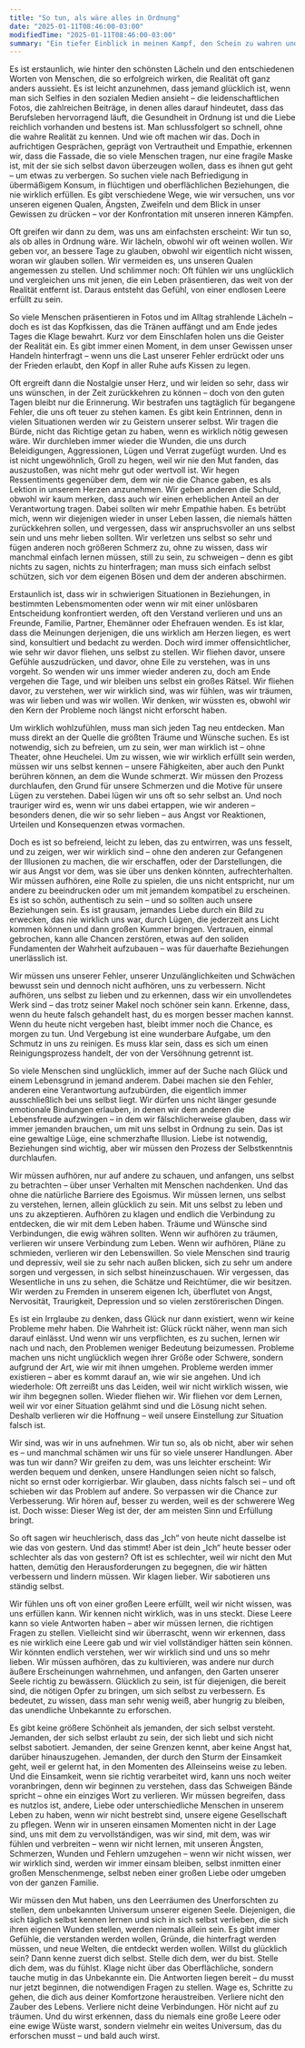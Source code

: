 ```yaml
---
title: "So tun, als wäre alles in Ordnung"
date: "2025-01-11T08:46:00-03:00"
modifiedTime: "2025-01-11T08:46:00-03:00"
summary: "Ein tiefer Einblick in meinen Kampf, den Schein zu wahren und mein wahres Selbst zu finden."
---
```


Es ist erstaunlich, wie hinter den schönsten Lächeln und den entschiedenen Worten von Menschen, die so erfolgreich wirken, die Realität oft ganz anders aussieht. Es ist leicht anzunehmen, dass jemand glücklich ist, wenn man sich Selfies in den sozialen Medien ansieht – die leidenschaftlichen Fotos, die zahlreichen Beiträge, in denen alles darauf hindeutet, dass das Berufsleben hervorragend läuft, die Gesundheit in Ordnung ist und die Liebe reichlich vorhanden und bestens ist. Man schlussfolgert so schnell, ohne die wahre Realität zu kennen. Und wie oft machen wir das. Doch in aufrichtigen Gesprächen, geprägt von Vertrautheit und Empathie, erkennen wir, dass die Fassade, die so viele Menschen tragen, nur eine fragile Maske ist, mit der sie sich selbst davon überzeugen wollen, dass es ihnen gut geht – um etwas zu verbergen. So suchen viele nach Befriedigung in übermäßigem Konsum, in flüchtigen und oberflächlichen Beziehungen, die nie wirklich erfüllen. Es gibt verschiedene Wege, wie wir versuchen, uns vor unseren eigenen Qualen, Ängsten, Zweifeln und dem Blick in unser Gewissen zu drücken – vor der Konfrontation mit unseren inneren Kämpfen.

Oft greifen wir dann zu dem, was uns am einfachsten erscheint: Wir tun so, als ob alles in Ordnung wäre. Wir lächeln, obwohl wir oft weinen wollen. Wir geben vor, an bessere Tage zu glauben, obwohl wir eigentlich nicht wissen, woran wir glauben sollen. Wir vermeiden es, uns unseren Qualen angemessen zu stellen. Und schlimmer noch: Oft fühlen wir uns unglücklich und vergleichen uns mit jenen, die ein Leben präsentieren, das weit von der Realität entfernt ist. Daraus entsteht das Gefühl, von einer endlosen Leere erfüllt zu sein.

So viele Menschen präsentieren in Fotos und im Alltag strahlende Lächeln – doch es ist das Kopfkissen, das die Tränen auffängt und am Ende jedes Tages die Klage bewahrt. Kurz vor dem Einschlafen holen uns die Geister der Realität ein. Es gibt immer einen Moment, in dem unser Gewissen unser Handeln hinterfragt – wenn uns die Last unserer Fehler erdrückt oder uns der Frieden erlaubt, den Kopf in aller Ruhe aufs Kissen zu legen.

Oft ergreift dann die Nostalgie unser Herz, und wir leiden so sehr, dass wir uns wünschen, in der Zeit zurückkehren zu können – doch von den guten Tagen bleibt nur die Erinnerung. Wir bestrafen uns tagtäglich für begangene Fehler, die uns oft teuer zu stehen kamen. Es gibt kein Entrinnen, denn in vielen Situationen werden wir zu Geistern unserer selbst. Wir tragen die Bürde, nicht das Richtige getan zu haben, wenn es wirklich nötig gewesen wäre. Wir durchleben immer wieder die Wunden, die uns durch Beleidigungen, Aggressionen, Lügen und Verrat zugefügt wurden. Und es ist nicht ungewöhnlich, Groll zu hegen, weil wir nie den Mut fanden, das auszustoßen, was nicht mehr gut oder wertvoll ist. Wir hegen Ressentiments gegenüber dem, dem wir nie die Chance gaben, es als Lektion in unserem Herzen anzunehmen. Wir geben anderen die Schuld, obwohl wir kaum merken, dass auch wir einen erheblichen Anteil an der Verantwortung tragen. Dabei sollten wir mehr Empathie haben. Es betrübt mich, wenn wir diejenigen wieder in unser Leben lassen, die niemals hätten zurückkehren sollen, und vergessen, dass wir anspruchsvoller an uns selbst sein und uns mehr lieben sollten. Wir verletzen uns selbst so sehr und fügen anderen noch größeren Schmerz zu, ohne zu wissen, dass wir manchmal einfach lernen müssen, still zu sein, zu schweigen – denn es gibt nichts zu sagen, nichts zu hinterfragen; man muss sich einfach selbst schützen, sich vor dem eigenen Bösen und dem der anderen abschirmen.

Erstaunlich ist, dass wir in schwierigen Situationen in Beziehungen, in bestimmten Lebensmomenten oder wenn wir mit einer unlösbaren Entscheidung konfrontiert werden, oft den Verstand verlieren und uns an Freunde, Familie, Partner, Ehemänner oder Ehefrauen wenden. Es ist klar, dass die Meinungen derjenigen, die uns wirklich am Herzen liegen, es wert sind, konsultiert und bedacht zu werden. Doch wird immer offensichtlicher, wie sehr wir davor fliehen, uns selbst zu stellen. Wir fliehen davor, unsere Gefühle auszudrücken, und davor, ohne Eile zu verstehen, was in uns vorgeht. So wenden wir uns immer wieder anderen zu, doch am Ende vergehen die Tage, und wir bleiben uns selbst ein großes Rätsel. Wir fliehen davor, zu verstehen, wer wir wirklich sind, was wir fühlen, was wir träumen, was wir lieben und was wir wollen. Wir denken, wir wüssten es, obwohl wir den Kern der Probleme noch längst nicht erforscht haben.

Um wirklich wohlzufühlen, muss man sich jeden Tag neu entdecken. Man muss direkt an der Quelle die größten Träume und Wünsche suchen. Es ist notwendig, sich zu befreien, um zu sein, wer man wirklich ist – ohne Theater, ohne Heuchelei. Um zu wissen, wie wir wirklich erfüllt sein werden, müssen wir uns selbst kennen – unsere Fähigkeiten, aber auch den Punkt berühren können, an dem die Wunde schmerzt. Wir müssen den Prozess durchlaufen, den Grund für unsere Schmerzen und die Motive für unsere Lügen zu verstehen. Dabei lügen wir uns oft so sehr selbst an. Und noch trauriger wird es, wenn wir uns dabei ertappen, wie wir anderen – besonders denen, die wir so sehr lieben – aus Angst vor Reaktionen, Urteilen und Konsequenzen etwas vormachen.

Doch es ist so befreiend, leicht zu leben, das zu entwirren, was uns fesselt, und zu zeigen, wer wir wirklich sind – ohne den anderen zur Gefangenen der Illusionen zu machen, die wir erschaffen, oder der Darstellungen, die wir aus Angst vor dem, was sie über uns denken könnten, aufrechterhalten. Wir müssen aufhören, eine Rolle zu spielen, die uns nicht entspricht, nur um andere zu beeindrucken oder um mit jemandem kompatibel zu erscheinen. Es ist so schön, authentisch zu sein – und so sollten auch unsere Beziehungen sein. Es ist grausam, jemandes Liebe durch ein Bild zu erwecken, das nie wirklich uns war, durch Lügen, die jederzeit ans Licht kommen können und dann großen Kummer bringen. Vertrauen, einmal gebrochen, kann alle Chancen zerstören, etwas auf den soliden Fundamenten der Wahrheit aufzubauen – was für dauerhafte Beziehungen unerlässlich ist.

Wir müssen uns unserer Fehler, unserer Unzulänglichkeiten und Schwächen bewusst sein und dennoch nicht aufhören, uns zu verbessern. Nicht aufhören, uns selbst zu lieben und zu erkennen, dass wir ein unvollendetes Werk sind – das trotz seiner Makel noch schöner sein kann. Erkenne, dass, wenn du heute falsch gehandelt hast, du es morgen besser machen kannst. Wenn du heute nicht vergeben hast, bleibt immer noch die Chance, es morgen zu tun. Und Vergebung ist eine wunderbare Aufgabe, um den Schmutz in uns zu reinigen. Es muss klar sein, dass es sich um einen Reinigungsprozess handelt, der von der Versöhnung getrennt ist.

So viele Menschen sind unglücklich, immer auf der Suche nach Glück und einem Lebensgrund in jemand anderem. Dabei machen sie den Fehler, anderen eine Verantwortung aufzubürden, die eigentlich immer ausschließlich bei uns selbst liegt. Wir dürfen uns nicht länger gesunde emotionale Bindungen erlauben, in denen wir dem anderen die Lebensfreude aufzwingen – in dem wir fälschlicherweise glauben, dass wir immer jemanden brauchen, um mit uns selbst in Ordnung zu sein. Das ist eine gewaltige Lüge, eine schmerzhafte Illusion. Liebe ist notwendig, Beziehungen sind wichtig, aber wir müssen den Prozess der Selbstkenntnis durchlaufen.

Wir müssen aufhören, nur auf andere zu schauen, und anfangen, uns selbst zu betrachten – über unser Verhalten mit Menschen nachdenken. Und das ohne die natürliche Barriere des Egoismus. Wir müssen lernen, uns selbst zu verstehen, lernen, allein glücklich zu sein. Mit uns selbst zu leben und uns zu akzeptieren. Aufhören zu klagen und endlich die Verbindung zu entdecken, die wir mit dem Leben haben. Träume und Wünsche sind Verbindungen, die ewig währen sollten. Wenn wir aufhören zu träumen, verlieren wir unsere Verbindung zum Leben. Wenn wir aufhören, Pläne zu schmieden, verlieren wir den Lebenswillen. So viele Menschen sind traurig und depressiv, weil sie zu sehr nach außen blicken, sich zu sehr um andere sorgen und vergessen, in sich selbst hineinzuschauen. Wir vergessen, das Wesentliche in uns zu sehen, die Schätze und Reichtümer, die wir besitzen. Wir werden zu Fremden in unserem eigenen Ich, überflutet von Angst, Nervosität, Traurigkeit, Depression und so vielen zerstörerischen Dingen.

Es ist ein Irrglaube zu denken, dass Glück nur dann existiert, wenn wir keine Probleme mehr haben. Die Wahrheit ist: Glück rückt näher, wenn man sich darauf einlässt. Und wenn wir uns verpflichten, es zu suchen, lernen wir nach und nach, den Problemen weniger Bedeutung beizumessen. Probleme machen uns nicht unglücklich wegen ihrer Größe oder Schwere, sondern aufgrund der Art, wie wir mit ihnen umgehen. Probleme werden immer existieren – aber es kommt darauf an, wie wir sie angehen. Und ich wiederhole: Oft zerreißt uns das Leiden, weil wir nicht wirklich wissen, wie wir ihm begegnen sollen. Wieder fliehen wir. Wir fliehen vor dem Lernen, weil wir vor einer Situation gelähmt sind und die Lösung nicht sehen. Deshalb verlieren wir die Hoffnung – weil unsere Einstellung zur Situation falsch ist.

Wir sind, was wir in uns aufnehmen. Wir tun so, als ob nicht, aber wir sehen es – und manchmal schämen wir uns für so viele unserer Handlungen. Aber was tun wir dann? Wir greifen zu dem, was uns leichter erscheint: Wir werden bequem und denken, unsere Handlungen seien nicht so falsch, nicht so ernst oder korrigierbar. Wir glauben, dass nichts falsch sei – und oft schieben wir das Problem auf andere. So verpassen wir die Chance zur Verbesserung. Wir hören auf, besser zu werden, weil es der schwerere Weg ist. Doch wisse: Dieser Weg ist der, der am meisten Sinn und Erfüllung bringt.

So oft sagen wir heuchlerisch, dass das „Ich“ von heute nicht dasselbe ist wie das von gestern. Und das stimmt! Aber ist dein „Ich“ heute besser oder schlechter als das von gestern? Oft ist es schlechter, weil wir nicht den Mut hatten, demütig den Herausforderungen zu begegnen, die wir hätten verbessern und lindern müssen. Wir klagen lieber. Wir sabotieren uns ständig selbst.

Wir fühlen uns oft von einer großen Leere erfüllt, weil wir nicht wissen, was uns erfüllen kann. Wir kennen nicht wirklich, was in uns steckt. Diese Leere kann so viele Antworten haben – aber wir müssen lernen, die richtigen Fragen zu stellen. Vielleicht sind wir überrascht, wenn wir erkennen, dass es nie wirklich eine Leere gab und wir viel vollständiger hätten sein können. Wir könnten endlich verstehen, wer wir wirklich sind und uns so mehr lieben. Wir müssen aufhören, das zu kultivieren, was andere nur durch äußere Erscheinungen wahrnehmen, und anfangen, den Garten unserer Seele richtig zu bewässern. Glücklich zu sein, ist für diejenigen, die bereit sind, die nötigen Opfer zu bringen, um sich selbst zu verbessern. Es bedeutet, zu wissen, dass man sehr wenig weiß, aber hungrig zu bleiben, das unendliche Unbekannte zu erforschen.

Es gibt keine größere Schönheit als jemanden, der sich selbst versteht. Jemanden, der sich selbst erlaubt zu sein, der sich liebt und sich nicht selbst sabotiert. Jemanden, der seine Grenzen kennt, aber keine Angst hat, darüber hinauszugehen. Jemanden, der durch den Sturm der Einsamkeit geht, weil er gelernt hat, in den Momenten des Alleinseins weise zu leben. Und die Einsamkeit, wenn sie richtig verarbeitet wird, kann uns noch weiter voranbringen, denn wir beginnen zu verstehen, dass das Schweigen Bände spricht – ohne ein einziges Wort zu verlieren. Wir müssen begreifen, dass es nutzlos ist, andere, Liebe oder unterschiedliche Menschen in unserem Leben zu haben, wenn wir nicht bestrebt sind, unsere eigene Gesellschaft zu pflegen. Wenn wir in unseren einsamen Momenten nicht in der Lage sind, uns mit dem zu vervollständigen, was wir sind, mit dem, was wir fühlen und verbreiten – wenn wir nicht lernen, mit unseren Ängsten, Schmerzen, Wunden und Fehlern umzugehen – wenn wir nicht wissen, wer wir wirklich sind, werden wir immer einsam bleiben, selbst inmitten einer großen Menschenmenge, selbst neben einer großen Liebe oder umgeben von der ganzen Familie.

Wir müssen den Mut haben, uns den Leerräumen des Unerforschten zu stellen, dem unbekannten Universum unserer eigenen Seele. Diejenigen, die sich täglich selbst kennen lernen und sich in sich selbst verlieben, die sich ihren eigenen Wunden stellen, werden niemals allein sein. Es gibt immer Gefühle, die verstanden werden wollen, Gründe, die hinterfragt werden müssen, und neue Welten, die entdeckt werden wollen. Willst du glücklich sein? Dann kenne zuerst dich selbst. Stelle dich dem, wer du bist. Stelle dich dem, was du fühlst. Klage nicht über das Oberflächliche, sondern tauche mutig in das Unbekannte ein. Die Antworten liegen bereit – du musst nur jetzt beginnen, die notwendigen Fragen zu stellen. Wage es, Schritte zu gehen, die dich aus deiner Komfortzone heraustreiben. Verliere nicht den Zauber des Lebens. Verliere nicht deine Verbindungen. Hör nicht auf zu träumen. Und du wirst erkennen, dass du niemals eine große Leere oder eine ewige Wüste warst, sondern vielmehr ein weites Universum, das du erforschen musst – und bald auch wirst.
